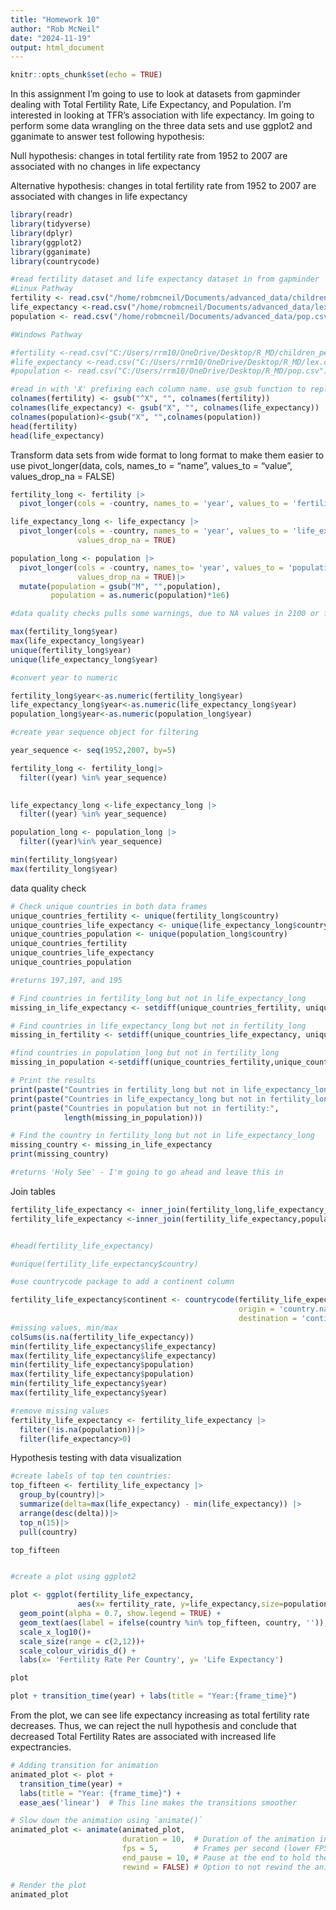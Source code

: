 ```yaml
---
title: "Homework 10"
author: "Rob McNeil"
date: "2024-11-19"
output: html_document
---
```


```r
knitr::opts_chunk$set(echo = TRUE)
```


In this assignment I'm going to use to look at datasets from gapminder dealing with Total Fertility Rate, Life Expectancy, and Population. I'm interested in looking at TFR's association with life expectancy. Im going to perform some data wrangling on the three data sets and use ggplot2 and gganimate to answer test following hypothesis: 

Null hypothesis: changes in total fertility rate from 1952 to 2007 are associated with no changes in life expectancy 

Alternative hypothesis: changes in total fertility rate from  1952 to 2007 are associated with changes in life expectancy 

```r
library(readr)
library(tidyverse)
library(dplyr)
library(ggplot2)
library(gganimate)
library(countrycode)

#read fertility dataset and life expectancy dataset in from gapminder
#Linux Pathway 
fertility <- read.csv("/home/robmcneil/Documents/advanced_data/children_per_woman_total_fertility.csv")
life_expectancy <-read.csv("/home/robmcneil/Documents/advanced_data/lex.csv")
population <- read.csv("/home/robmcneil/Documents/advanced_data/pop.csv")

#Windows Pathway 

#fertility <-read.csv("C:/Users/rrm10/OneDrive/Desktop/R_MD/children_per_woman_total_fertility.csv")
#life_expectancy <-read.csv("C:/Users/rrm10/OneDrive/Desktop/R_MD/lex.csv")
#population <- read.csv("C:/Users/rrm10/OneDrive/Desktop/R_MD/pop.csv")

#read in with 'X' prefixing each column name. use gsub function to replace X in stings with blank space
colnames(fertility) <- gsub("^X", "", colnames(fertility))
colnames(life_expectancy) <- gsub("X", "", colnames(life_expectancy))
colnames(population)<-gsub("X", "",colnames(population))
head(fertility)
head(life_expectancy)

```

Transform data sets from wide format to long format to make them easier to use 
pivot_longer(data, cols, names_to = "name",
values_to = "value", values_drop_na = FALSE)



```r

fertility_long <- fertility |>
  pivot_longer(cols = -country, names_to = 'year', values_to = 'fertility_rate', values_drop_na = TRUE)

life_expectancy_long <- life_expectancy |>
  pivot_longer(cols = -country, names_to = 'year', values_to = 'life_expectancy',
               values_drop_na = TRUE)

population_long <- population |>
  pivot_longer(cols = -country, names_to= 'year', values_to = 'population',
               values_drop_na = TRUE)|>
  mutate(population = gsub("M", "",population),
         population = as.numeric(population)*1e6)

#data quality checks pulls some warnings, due to NA values in 2100 or future years

max(fertility_long$year)
max(life_expectancy_long$year)
unique(fertility_long$year)
unique(life_expectancy_long$year)
```

```r



#convert year to numeric 

fertility_long$year<-as.numeric(fertility_long$year)
life_expectancy_long$year<-as.numeric(life_expectancy_long$year)
population_long$year<-as.numeric(population_long$year)

#create year sequence object for filtering

year_sequence <- seq(1952,2007, by=5)

fertility_long <- fertility_long|>
  filter((year) %in% year_sequence)
  

life_expectancy_long <-life_expectancy_long |>
  filter((year) %in% year_sequence)

population_long <- population_long |>
  filter((year)%in% year_sequence)

min(fertility_long$year)
max(fertility_long$year)


```

data quality check
```r
# Check unique countries in both data frames
unique_countries_fertility <- unique(fertility_long$country)
unique_countries_life_expectancy <- unique(life_expectancy_long$country)
unique_countries_population <- unique(population_long$country)
unique_countries_fertility
unique_countries_life_expectancy
unique_countries_population

#returns 197,197, and 195

# Find countries in fertility_long but not in life_expectancy_long
missing_in_life_expectancy <- setdiff(unique_countries_fertility, unique_countries_life_expectancy)

# Find countries in life_expectancy_long but not in fertility_long
missing_in_fertility <- setdiff(unique_countries_life_expectancy, unique_countries_fertility)

#find countries in population_long but not in fertility_long
missing_in_population <-setdiff(unique_countries_fertility,unique_countries_population)

# Print the results
print(paste("Countries in fertility_long but not in life_expectancy_long:", length(missing_in_life_expectancy)))
print(paste("Countries in life_expectancy_long but not in fertility_long:", length(missing_in_fertility)))
print(paste("Countries in population but not in fertility:",
            length(missing_in_population)))

# Find the country in fertility_long but not in life_expectancy_long
missing_country <- missing_in_life_expectancy
print(missing_country)

#returns 'Holy See' - I'm going to go ahead and leave this in 

```


Join tables 
```r

fertility_life_expectancy <- inner_join(fertility_long,life_expectancy_long, by= c('country','year'))
fertility_life_expectancy <-inner_join(fertility_life_expectancy,population_long, by =c('country','year'))


#head(fertility_life_expectancy)

#unique(fertility_life_expectancy$country)

#use countrycode package to add a continent column

fertility_life_expectancy$continent <- countrycode(fertility_life_expectancy$country,
                                                   origin = 'country.name',
                                                   destination = 'continent')
#missing values, min/max
colSums(is.na(fertility_life_expectancy))
min(fertility_life_expectancy$life_expectancy)
max(fertility_life_expectancy$life_expectancy)
min(fertility_life_expectancy$population)
max(fertility_life_expectancy$population)
min(fertility_life_expectancy$year)
max(fertility_life_expectancy$year)

#remove missing values 
fertility_life_expectancy <- fertility_life_expectancy |>
  filter(!is.na(population))|>
  filter(life_expectancy>0)

```

Hypothesis testing with data visualization 

```r



#create labels of top ten countries:
top_fifteen <- fertility_life_expectancy |>
  group_by(country)|>
  summarize(delta=max(life_expectancy) - min(life_expectancy)) |>
  arrange(desc(delta))|>
  top_n(15)|>
  pull(country)

top_fifteen


#create a plot using ggplot2

plot <- ggplot(fertility_life_expectancy,
               aes(x= fertility_rate, y=life_expectancy,size=population, color=continent ))+
  geom_point(alpha = 0.7, show.legend = TRUE) + 
  geom_text(aes(label = ifelse(country %in% top_fifteen, country, '')), show.legend = FALSE) +
  scale_x_log10()+
  scale_size(range = c(2,12))+
  scale_colour_viridis_d() + 
  labs(x= 'Fertility Rate Per Country', y= 'Life Expectancy')

plot

plot + transition_time(year) + labs(title = "Year:{frame_time}")

```

From the plot, we can see life expectancy increasing as total fertility rate decreases. Thus, we can reject the null hypothesis and conclude that decreased Total Fertility Rates are associated with increased life expectrancies. 

```r
# Adding transition for animation
animated_plot <- plot + 
  transition_time(year) + 
  labs(title = "Year: {frame_time}") +
  ease_aes('linear')  # This line makes the transitions smoother

# Slow down the animation using `animate()`
animated_plot <- animate(animated_plot, 
                         duration = 10,  # Duration of the animation in seconds
                         fps = 5,        # Frames per second (lower FPS slows the animation)
                         end_pause = 10, # Pause at the end to hold the last frame
                         rewind = FALSE) # Option to not rewind the animation after completion

# Render the plot
animated_plot


```
